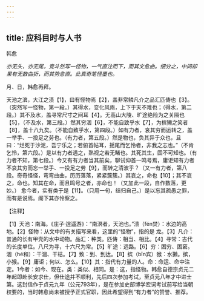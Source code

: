 ```yaml
---
---
---
```

title: 应科目时与人书
---



韩愈

*亦无头，亦无尾，竞斗然写一怪物，一气直注而下，而其文愈曲。细分之，中间却果有无数曲折，而其势愈直。此真奇笔怪墨也。*

月、日，韩愈再拜。

天池之滨，大江之渍【1】，曰有怪物焉【2】，盖非常鳞凡介之品汇匹俦也【3】。（突然写一怪物，第一段。）其得水，变化风雨，上下于天不难也；（得水，第二段。）其不及水，盖寻常尺寸之间耳【4】。无高山大陵、旷途绝险为之关隔也【5】，（不及水，第三段。）然其穷涸【6】，不能自致乎水【7】，为摈獭之笑者【8】，盖十八九矣。（不能自致乎水，第四段。）如有力者，哀其穷而运转之，盖一举手、一投足之劳也。（有力者，第五段。）然是物也，负其异于众也，且曰：“烂死于沙泥，吾宁乐之；若俯首帖耳，摇尾而乞怜者，非我之志也。”（不肯乞怜，第六段。）是以有力者遇之，熟视之若无睹也。其死其生，固不可知也。（有力者不知，第七段。）今又有有力者当其前矣，聊试仰首一鸣号焉，庸讵知有力者不哀其穷而忘一举手、一投足之劳【9】，而转之清波乎？（又一有力者，第八段。奇奇怪怪，弯弯曲曲，历历落落，紧紧簇簇。）其哀之，命也【10】；其不哀之，命也。知其在命，而且鸣号之者，亦命也！（又加此一段，自作数落，更妙。）
愈今者，实有类于是【11】。（只用一句，结归自己。）是以忘其疏愚之罪，而有是说焉。阁下其亦怜察之。

【注释】

【1】天池：南海。《庄子·逍遥游》：“南溟者，天池也。”溃（fén焚）：水边的高地。【2】怪物：从文中的有关描写来看，这里的“怪物”，指的是
龙。【3】凡介：普通的长有甲壳的水中动物。品汇：种类。匹俦：相当、相比。【4】寻常：古代的长度单位。八尺为寻，十六尺为常。【5】旷途：远路。【6】穷：困穷、困窘。涸（hé和）：干涸、干枯。【7】致：到、到达。【8】摈（bīn宾）猴：水獭。摈，小猴。【9】庸讵；何以、怎么。【10】其：指代有力量的人。命：命运、命中注定。1今者：如今、现在。类：类似、相同。是：这，指怪物。韩愈自德宗贞元二年起即赴长安求仕，但仕途并不顺利，先后四次参加考试，至贞元八年才中进士第。这封信作于贞元九年（公元793年），是在参加史部博学宏词考试前写给当朝权要的，当时韩愈尚未被授予正式官职，因此希望得到“有力者”的赞誉、推荐。